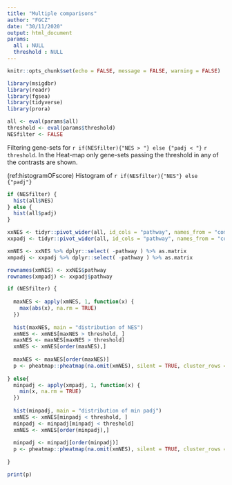 ```yaml
---
title: "Multiple comparisons"
author: "FGCZ"
date: "30/11/2020"
output: html_document
params:
  all : NULL
  threshold : NULL
---
```


```r
knitr::opts_chunk$set(echo = FALSE, message = FALSE, warning = FALSE)

library(msigdbr)
library(readr)
library(fgsea)
library(tidyverse)
library(prora)

all <- eval(params$all)
threshold <- eval(params$threshold)
NESfilter <- FALSE
```



Filtering gene-sets for `r if(NESfilter){"NES > "} else {"padj < "}` `r threshold`. In the Heat-map only gene-sets passing the threshold in any of the contrasts are shown.

(ref:histogramOFscore) Histogram of `r if(NESfilter){"NES"} else {"padj"}`

```r
if (NESfilter) {
  hist(all$NES)
} else {
  hist(all$padj)
}

xxNES <- tidyr::pivot_wider(all, id_cols = "pathway", names_from = "comparison" , values_from  = "NES")
xxpadj <- tidyr::pivot_wider(all, id_cols = "pathway", names_from = "comparison" , values_from  = "padj")

```


```r
xmNES <- xxNES %>% dplyr::select( -pathway ) %>% as.matrix
xmpadj <- xxpadj %>% dplyr::select( -pathway ) %>% as.matrix

rownames(xmNES) <- xxNES$pathway
rownames(xmpadj) <- xxpadj$pathway

if (NESfilter) {
  
  maxNES <- apply(xmNES, 1, function(x) {
    max(abs(x), na.rm = TRUE)
  })
  
  hist(maxNES, main = "distribution of NES")
  xmNES <- xmNES[maxNES > threshold, ]
  maxNES <- maxNES[maxNES > threshold]
  xmNES <- xmNES[order(maxNES),]
  
  maxNES <- maxNES[order(maxNES)]
  p <- pheatmap::pheatmap(na.omit(xmNES), silent = TRUE, cluster_rows = FALSE)
  
} else{
  minpadj <- apply(xmpadj, 1, function(x) {
    min(x, na.rm = TRUE)
  })
  
  hist(minpadj, main = "distribution of min padj")
  xmNES <- xmNES[minpadj < threshold, ]
  minpadj <- minpadj[minpadj < threshold]
  xmNES <- xmNES[order(minpadj),]
  
  minpadj <- minpadj[order(minpadj)]
  p <- pheatmap::pheatmap(na.omit(xmNES), silent = TRUE, cluster_rows = FALSE)
  
}

```

```r
print(p)
```

